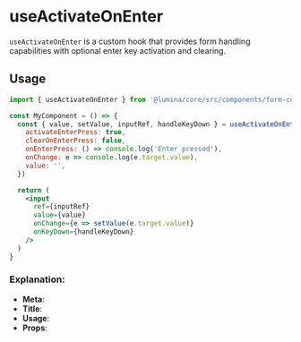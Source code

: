
<Meta of={UseActivateOnEnterStories} title='Hooks/useActivateOnEnter' />

# useActivateOnEnter

`useActivateOnEnter` is a custom hook that provides form handling capabilities with optional enter key activation and clearing.

## Usage

```jsx
import { useActivateOnEnter } from '@lumina/core/src/components/form-components/utils/hooks/useActivateOnEnter/index.tsx'

const MyComponent = () => {
  const { value, setValue, inputRef, handleKeyDown } = useActivateOnEnter({
    activateEnterPress: true,
    clearOnEnterPress: false,
    onEnterPress: () => console.log('Enter pressed'),
    onChange: e => console.log(e.target.value),
    value: '',
  })

  return (
    <input
      ref={inputRef}
      value={value}
      onChange={e => setValue(e.target.value)}
      onKeyDown={handleKeyDown}
    />
  )
}
```

<Canvas of={UseActivateOnEnterStories.Primary} />

### Explanation:

- **Meta**:
- **Title**:
- **Usage**:
- **Props**:
